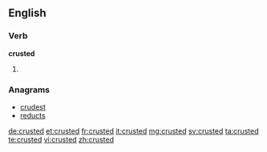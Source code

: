 ==English==

===Verb===
'''crusted'''

# {{past of|crust}}

===Anagrams===
* [[crudest#English|crudest]]
* [[reducts#English|reducts]]

[[de:crusted]]
[[et:crusted]]
[[fr:crusted]]
[[it:crusted]]
[[mg:crusted]]
[[sv:crusted]]
[[ta:crusted]]
[[te:crusted]]
[[vi:crusted]]
[[zh:crusted]]